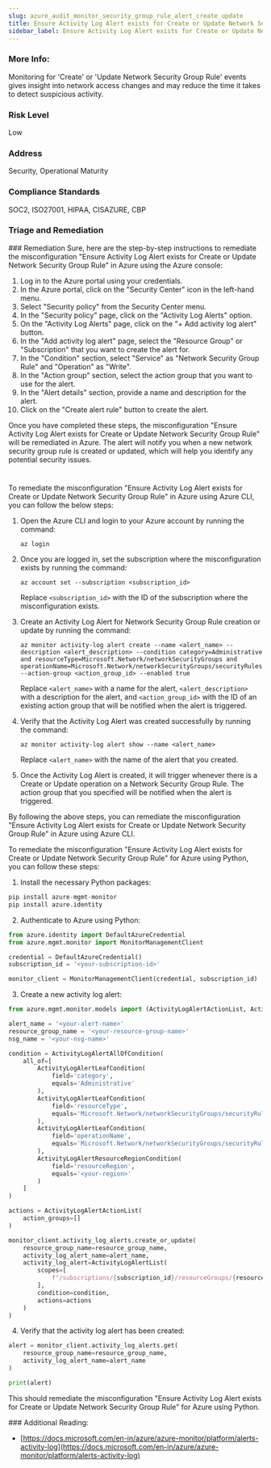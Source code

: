 ```yaml
---
slug: azure_audit_monitor_security_group_rule_alert_create_update
title: Ensure Activity Log Alert exists for Create or Update Network Security Group Rule
sidebar_label: Ensure Activity Log Alert exists for Create or Update Network Security Group Rule
---
```


### More Info:

Monitoring for 'Create' or 'Update Network Security Group Rule' events gives insight into network access changes and may reduce the time it takes to detect suspicious activity.

### Risk Level

Low

### Address

Security, Operational Maturity

### Compliance Standards

SOC2, ISO27001, HIPAA, CISAZURE, CBP


### Triage and Remediation
<Tabs>
<Tab title='Remediation'>
### Remediation

<AccordionGroup>
<Accordion title='Using Console' defaultOpen='true'>
Sure, here are the step-by-step instructions to remediate the misconfiguration "Ensure Activity Log Alert exists for Create or Update Network Security Group Rule" in Azure using the Azure console:

1. Log in to the Azure portal using your credentials.
2. In the Azure portal, click on the "Security Center" icon in the left-hand menu.
3. Select "Security policy" from the Security Center menu.
4. In the "Security policy" page, click on the "Activity Log Alerts" option.
5. On the "Activity Log Alerts" page, click on the "+ Add activity log alert" button.
6. In the "Add activity log alert" page, select the "Resource Group" or "Subscription" that you want to create the alert for.
7. In the "Condition" section, select "Service" as "Network Security Group Rule" and "Operation" as "Write".
8. In the "Action group" section, select the action group that you want to use for the alert.
9. In the "Alert details" section, provide a name and description for the alert.
10. Click on the "Create alert rule" button to create the alert.

Once you have completed these steps, the misconfiguration "Ensure Activity Log Alert exists for Create or Update Network Security Group Rule" will be remediated in Azure. The alert will notify you when a new network security group rule is created or updated, which will help you identify any potential security issues.

#
</Accordion>

<Accordion title='Using CLI'>
To remediate the misconfiguration "Ensure Activity Log Alert exists for Create or Update Network Security Group Rule" in Azure using Azure CLI, you can follow the below steps:

1. Open the Azure CLI and login to your Azure account by running the command:

   ```
   az login
   ```

2. Once you are logged in, set the subscription where the misconfiguration exists by running the command:

   ```
   az account set --subscription <subscription_id>
   ```

   Replace `<subscription_id>` with the ID of the subscription where the misconfiguration exists.

3. Create an Activity Log Alert for Network Security Group Rule creation or update by running the command:

   ```
   az monitor activity-log alert create --name <alert_name> --description <alert_description> --condition category=Administrative and resourceType=Microsoft.Network/networkSecurityGroups and operationName=Microsoft.Network/networkSecurityGroups/securityRules/write --action-group <action_group_id> --enabled true
   ```

   Replace `<alert_name>` with a name for the alert, `<alert_description>` with a description for the alert, and `<action_group_id>` with the ID of an existing action group that will be notified when the alert is triggered.

4. Verify that the Activity Log Alert was created successfully by running the command:

   ```
   az monitor activity-log alert show --name <alert_name>
   ```

   Replace `<alert_name>` with the name of the alert that you created.

5. Once the Activity Log Alert is created, it will trigger whenever there is a Create or Update operation on a Network Security Group Rule. The action group that you specified will be notified when the alert is triggered.

By following the above steps, you can remediate the misconfiguration "Ensure Activity Log Alert exists for Create or Update Network Security Group Rule" in Azure using Azure CLI.
</Accordion>

<Accordion title='Using Python'>
To remediate the misconfiguration "Ensure Activity Log Alert exists for Create or Update Network Security Group Rule" for Azure using Python, you can follow these steps:

1. Install the necessary Python packages: 

```python
pip install azure-mgmt-monitor
pip install azure.identity
```

2. Authenticate to Azure using Python:

```python
from azure.identity import DefaultAzureCredential
from azure.mgmt.monitor import MonitorManagementClient

credential = DefaultAzureCredential()
subscription_id = '<your-subscription-id>'

monitor_client = MonitorManagementClient(credential, subscription_id)
```

3. Create a new activity log alert:

```python
from azure.mgmt.monitor.models import (ActivityLogAlertActionList, ActivityLogAlertAllOfCondition, ActivityLogAlertLeafCondition, ActivityLogAlertList, ActivityLogAlertResourceRegionCondition)

alert_name = '<your-alert-name>'
resource_group_name = '<your-resource-group-name>'
nsg_name = '<your-nsg-name>'

condition = ActivityLogAlertAllOfCondition(
    all_of=[
        ActivityLogAlertLeafCondition(
            field='category',
            equals='Administrative'
        ),
        ActivityLogAlertLeafCondition(
            field='resourceType',
            equals='Microsoft.Network/networkSecurityGroups/securityRules'
        ),
        ActivityLogAlertLeafCondition(
            field='operationName',
            equals='Microsoft.Network/networkSecurityGroups/securityRules/write'
        ),
        ActivityLogAlertResourceRegionCondition(
            field='resourceRegion',
            equals='<your-region>'
        )
    ]
)

actions = ActivityLogAlertActionList(
    action_groups=[]
)

monitor_client.activity_log_alerts.create_or_update(
    resource_group_name=resource_group_name,
    activity_log_alert_name=alert_name,
    activity_log_alert=ActivityLogAlertList(
        scopes=[
            f"/subscriptions/{subscription_id}/resourceGroups/{resource_group_name}/providers/Microsoft.Network/networkSecurityGroups/{nsg_name}"
        ],
        condition=condition,
        actions=actions
    )
)
```

4. Verify that the activity log alert has been created:

```python
alert = monitor_client.activity_log_alerts.get(
    resource_group_name=resource_group_name,
    activity_log_alert_name=alert_name
)

print(alert)
```

This should remediate the misconfiguration "Ensure Activity Log Alert exists for Create or Update Network Security Group Rule" for Azure using Python.
</Accordion>

</AccordionGroup>
</Tab>
</Tabs>
### Additional Reading:

- [https://docs.microsoft.com/en-in/azure/azure-monitor/platform/alerts-activity-log](https://docs.microsoft.com/en-in/azure/azure-monitor/platform/alerts-activity-log) 

